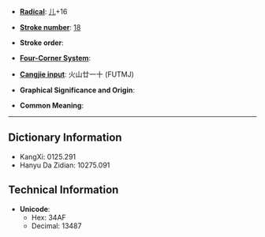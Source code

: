 * '''[[Wiktionary:Chinese radical index| Radical]]''': [[Wiktionary:Chinese radical index 儿|儿]]+16

* '''[[Wiktionary:Chinese total strokes index|Stroke number]]''': [[Wiktionary:Chinese total strokes index 18|18]]

* '''Stroke order''': 

* '''[[Wiktionary:Chinese four corner index|Four-Corner System]]''': 

* '''[[Wiktionary:Chinese Cangjie index|Cangjie input]]''': 火山廿一十 (FUTMJ)

* '''Graphical Significance and Origin''': 

* '''Common Meaning''': 

----

== Dictionary Information ==

* KangXi: 0125.291
* Hanyu Da Zidian: 10275.091

== Technical Information ==

* '''Unicode''':
** Hex: 34AF
** Decimal: 13487